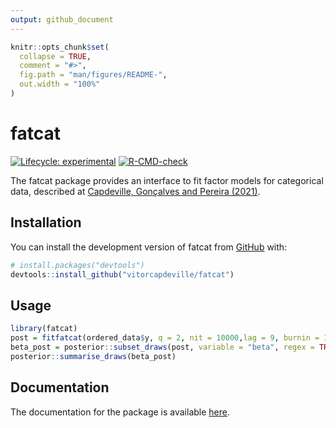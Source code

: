 ```yaml
---
output: github_document
---
```


<!-- README.md is generated from README.Rmd. Please edit that file -->

```r
knitr::opts_chunk$set(
  collapse = TRUE,
  comment = "#>",
  fig.path = "man/figures/README-",
  out.width = "100%"
)
```

# fatcat

<!-- badges: start -->
[![Lifecycle: experimental](https://img.shields.io/badge/lifecycle-experimental-orange.svg)](https://lifecycle.r-lib.org/articles/stages.html#experimental)
[![R-CMD-check](https://github.com/vitorcapdeville/fatcat/actions/workflows/R-CMD-check.yaml/badge.svg)](https://github.com/vitorcapdeville/fatcat/actions/workflows/R-CMD-check.yaml)
<!-- badges: end -->

The fatcat package provides an interface to fit factor models for categorical data, described at [Capdeville, Gonçalves and Pereira (2021)]( https://doi.org/10.1080/02664763.2020.1796935).

## Installation

You can install the development version of fatcat from [GitHub](https://github.com/) with:

``` r
# install.packages("devtools")
devtools::install_github("vitorcapdeville/fatcat")
```


## Usage

```r
library(fatcat)
post = fitfatcat(ordered_data$y, q = 2, nit = 10000,lag = 9, burnin = 1000, quiet = TRUE)
beta_post = posterior::subset_draws(post, variable = "beta", regex = TRUE)
posterior::summarise_draws(beta_post)
```


## Documentation

The documentation for the package is available [here](https://vitorcapdeville.github.io/fatcat/).
